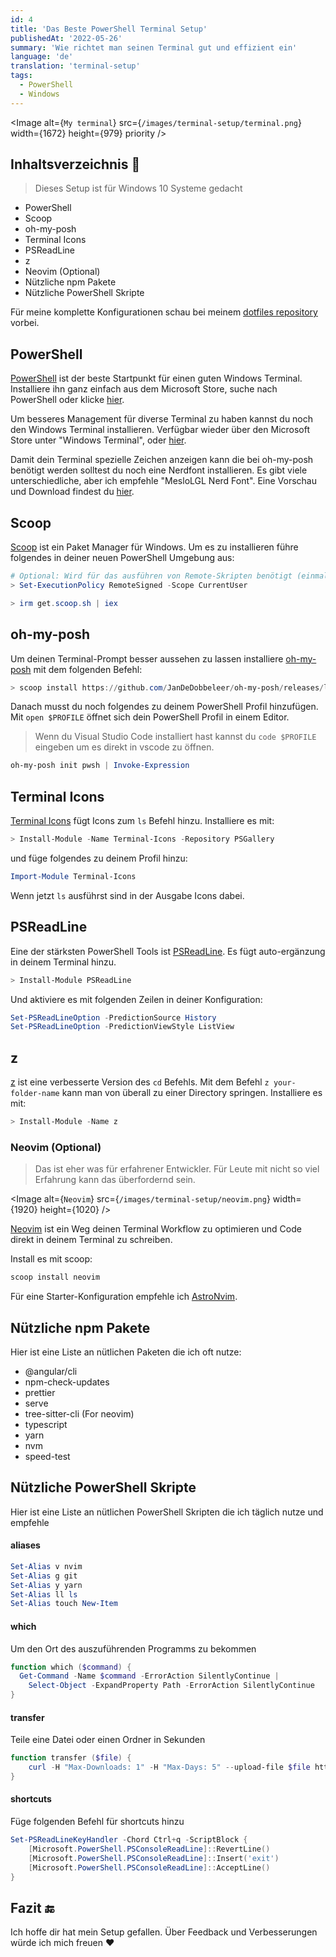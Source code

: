 ```yaml
---
id: 4
title: 'Das Beste PowerShell Terminal Setup'
publishedAt: '2022-05-26'
summary: 'Wie richtet man seinen Terminal gut und effizient ein'
language: 'de'
translation: 'terminal-setup'
tags:
  - PowerShell
  - Windows
---
```


<Image
  alt={`My terminal`}
  src={`/images/terminal-setup/terminal.png`}
  width={1672}
  height={979}
  priority
/>

## Inhaltsverzeichnis 📃

> Dieses Setup ist für Windows 10 Systeme gedacht

- PowerShell
- Scoop
- oh-my-posh
- Terminal Icons
- PSReadLine
- z
- Neovim (Optional)
- Nützliche npm Pakete
- Nützliche PowerShell Skripte

Für meine komplette Konfigurationen schau bei meinem [dotfiles repository](https://github.com/Alex289/dotfiles) vorbei.

## PowerShell

[PowerShell](https://github.com/PowerShell/PowerShell) ist der beste Startpunkt für einen guten Windows Terminal.
Installiere ihn ganz einfach aus dem Microsoft Store, suche nach PowerShell oder klicke [hier](https://apps.microsoft.com/store/detail/powershell/9MZ1SNWT0N5D).

Um besseres Management für diverse Terminal zu haben kannst du noch den Windows Terminal installieren.
Verfügbar wieder über den Microsoft Store unter "Windows Terminal", oder [hier](https://apps.microsoft.com/store/detail/windows-terminal/9N0DX20HK701).

Damit dein Terminal spezielle Zeichen anzeigen kann die bei oh-my-posh benötigt werden solltest du noch eine Nerdfont installieren.
Es gibt viele unterschiedliche, aber ich empfehle "MesloLGL Nerd Font". Eine Vorschau und Download findest du [hier](https://www.nerdfonts.com/font-downloads).

## Scoop

[Scoop](https://scoop.sh/) ist ein Paket Manager für Windows.
Um es zu installieren führe folgendes in deiner neuen PowerShell Umgebung aus:

```powershell
# Optional: Wird für das ausführen von Remote-Skripten benötigt (einmalig)
> Set-ExecutionPolicy RemoteSigned -Scope CurrentUser

> irm get.scoop.sh | iex
```

## oh-my-posh

Um deinen Terminal-Prompt besser aussehen zu lassen installiere [oh-my-posh](https://ohmyposh.dev/) mit dem folgenden Befehl:

```powershell
> scoop install https://github.com/JanDeDobbeleer/oh-my-posh/releases/latest/download/oh-my-posh.json
```

Danach musst du noch folgendes zu deinem PowerShell Profil hinzufügen. Mit `open $PROFILE` öffnet sich dein PowerShell Profil in einem Editor.

> Wenn du Visual Studio Code installiert hast kannst du `code $PROFILE` eingeben um es direkt in vscode zu öffnen.

```powershell
oh-my-posh init pwsh | Invoke-Expression
```

## Terminal Icons

[Terminal Icons](https://github.com/devblackops/Terminal-Icons) fügt Icons zum `ls` Befehl hinzu. Installiere es mit:

```powershell
> Install-Module -Name Terminal-Icons -Repository PSGallery
```

und füge folgendes zu deinem Profil hinzu:

```powershell
Import-Module Terminal-Icons
```

Wenn jetzt `ls` ausführst sind in der Ausgabe Icons dabei.

## PSReadLine

Eine der stärksten PowerShell Tools ist [PSReadLine](https://docs.microsoft.com/en-us/powershell/module/psreadline/). Es fügt auto-ergänzung in deinem Terminal hinzu.

```powershell
> Install-Module PSReadLine
```

Und aktiviere es mit folgenden Zeilen in deiner Konfiguration:

```powershell
Set-PSReadLineOption -PredictionSource History
Set-PSReadLineOption -PredictionViewStyle ListView
```

## z

[z](https://www.powershellgallery.com/packages/z) ist eine verbesserte Version des `cd` Befehls. Mit dem Befehl `z your-folder-name` kann man von überall zu einer Directory springen.
Installiere es mit:

```powershell
> Install-Module -Name z
```

### Neovim (Optional)

> Das ist eher was für erfahrener Entwickler. Für Leute mit nicht so viel Erfahrung kann das überfordernd sein.

<Image
  alt={`Neovim`}
  src={`/images/terminal-setup/neovim.png`}
  width={1920}
  height={1020}
/>

[Neovim](https://neovim.io/) ist ein Weg deinen Terminal Workflow zu optimieren und Code direkt in deinem Terminal zu schreiben.

Install es mit scoop:

```powershell
scoop install neovim
```

Für eine Starter-Konfiguration empfehle ich [AstroNvim](https://github.com/AstroNvim/AstroNvim).

## Nützliche npm Pakete

Hier ist eine Liste an nütlichen Paketen die ich oft nutze:

- @angular/cli
- npm-check-updates
- prettier
- serve
- tree-sitter-cli (For neovim)
- typescript
- yarn
- nvm
- speed-test

## Nützliche PowerShell Skripte

Hier ist eine Liste an nütlichen PowerShell Skripten die ich täglich nutze und empfehle

#### aliases

```powershell
Set-Alias v nvim
Set-Alias g git
Set-Alias y yarn
Set-Alias ll ls
Set-Alias touch New-Item
```

#### which

Um den Ort des auszuführenden Programms zu bekommen

```powershell
function which ($command) {
  Get-Command -Name $command -ErrorAction SilentlyContinue |
    Select-Object -ExpandProperty Path -ErrorAction SilentlyContinue
}
```

#### transfer

Teile eine Datei oder einen Ordner in Sekunden

```powershell
function transfer ($file) {
    curl -H "Max-Downloads: 1" -H "Max-Days: 5" --upload-file $file https://transfer.sh/$file
}
```

#### shortcuts

Füge folgenden Befehl für shortcuts hinzu

```powershell
Set-PSReadLineKeyHandler -Chord Ctrl+q -ScriptBlock {
    [Microsoft.PowerShell.PSConsoleReadLine]::RevertLine()
    [Microsoft.PowerShell.PSConsoleReadLine]::Insert('exit')
    [Microsoft.PowerShell.PSConsoleReadLine]::AcceptLine()
}
```

## Fazit 🔚

Ich hoffe dir hat mein Setup gefallen. Über Feedback und Verbesserungen würde ich mich freuen ❤
